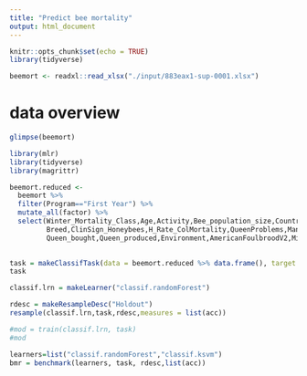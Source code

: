 ```yaml
---
title: "Predict bee mortality"
output: html_document
---
```


```r
knitr::opts_chunk$set(echo = TRUE)
library(tidyverse)
```
```r
beemort <- readxl::read_xlsx("./input/883eax1-sup-0001.xlsx")
```

# data overview
```r
glimpse(beemort)
```
```r
library(mlr)
library(tidyverse)
library(magrittr)
```

```r
beemort.reduced <-
  beemort %>% 
  filter(Program=="First Year") %>%
  mutate_all(factor) %>%
  select(Winter_Mortality_Class,Age,Activity,Bee_population_size,Country,Apiary_Size,Production,Apiarist_book,
         Breed,ClinSign_Honeybees,H_Rate_ColMortality,QueenProblems,Management,Swarm_bought,Swarm_produced,
         Queen_bought,Queen_produced,Environment,AmericanFoulbroodV2,Migration,Merger) 
  

task = makeClassifTask(data = beemort.reduced %>% data.frame(), target = "Winter_Mortality_Class")
task
```
```r
classif.lrn = makeLearner("classif.randomForest")
```

```r
rdesc = makeResampleDesc("Holdout")
resample(classif.lrn,task,rdesc,measures = list(acc))

#mod = train(classif.lrn, task)
#mod
```


```r
learners=list("classif.randomForest","classif.ksvm")
bmr = benchmark(learners, task, rdesc,list(acc))
```

